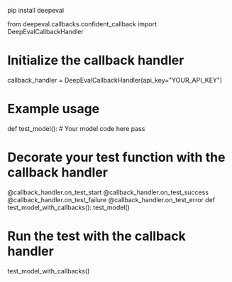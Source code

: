 pip install deepeval


from deepeval.callbacks.confident_callback import DeepEvalCallbackHandler

# Initialize the callback handler
callback_handler = DeepEvalCallbackHandler(api_key="YOUR_API_KEY")

# Example usage
def test_model():
    # Your model code here
    pass

# Decorate your test function with the callback handler
@callback_handler.on_test_start
@callback_handler.on_test_success
@callback_handler.on_test_failure
@callback_handler.on_test_error
def test_model_with_callbacks():
    test_model()

# Run the test with the callback handler
test_model_with_callbacks()

